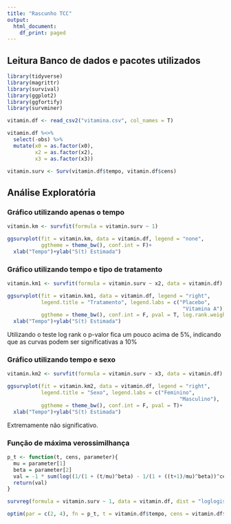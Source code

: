 ```yaml
---
title: "Rascunho TCC"
output:
  html_document:
    df_print: paged
---
```


## Leitura Banco de dados e pacotes utilizados

```r
library(tidyverse)
library(magrittr)
library(survival)
library(ggplot2)
library(ggfortify)
library(survminer)

vitamin.df <- read_csv2("vitamina.csv", col_names = T)

vitamin.df %<>%
  select(-obs) %>%
  mutate(x0 = as.factor(x0),
         x2 = as.factor(x2),
         x3 = as.factor(x3))

vitamin.surv <- Surv(vitamin.df$tempo, vitamin.df$cens)
```


## Análise Exploratória

### Gráfico utilizando apenas o tempo

```r
vitamin.km <- survfit(formula = vitamin.surv ~ 1)

ggsurvplot(fit = vitamin.km, data = vitamin.df, legend = "none",
           ggtheme = theme_bw(), conf.int = F)+
  xlab("Tempo")+ylab("S(t) Estimada")
```

### Gráfico utilizando tempo e tipo de tratamento

```r
vitamin.km1 <- survfit(formula = vitamin.surv ~ x2, data = vitamin.df)

ggsurvplot(fit = vitamin.km1, data = vitamin.df, legend = "right",
           legend.title = "Tratamento", legend.labs = c("Placebo",
                                                         "Vitamina A"),
           ggtheme = theme_bw(), conf.int = F, pval = T, log.rank.weights = "n")+
  xlab("Tempo")+ylab("S(t) Estimada")
```

Utilizando o teste log rank o p-valor fica um pouco acima de 5%, indicando que as curvas podem ser significativas a 10%

### Gráfico utilizando tempo e sexo

```r
vitamin.km2 <- survfit(formula = vitamin.surv ~ x3, data = vitamin.df)

ggsurvplot(fit = vitamin.km2, data = vitamin.df, legend = "right",
           legend.title = "Sexo", legend.labs = c("Feminino",
                                                        "Masculino"),
           ggtheme = theme_bw(), conf.int = F, pval = T)+
  xlab("Tempo")+ylab("S(t) Estimada")
```

Extremamente não significativo.

### Função de máxima verossimilhança

```r
p_t <- function(t, cens, parameter){
  mu = parameter[1]
  beta = parameter[2]
  val = -1 * sum(log((1/(1 + (t/mu)^beta) - 1/(1 + ((t+1)/mu)^beta))^cens * (1 - 1/(1 + (t/mu)^beta))^(1-cens)))
  return(val)
}

survreg(formula = vitamin.surv ~ 1, data = vitamin.df, dist = "loglogistic")

optim(par = c(2, 4), fn = p_t, t = vitamin.df$tempo, cens = vitamin.df$cens)
```


